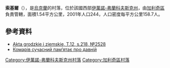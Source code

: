 {{coord|49|5|42|N|24|38|3|E|scale:30000|display=title}}

'''索基爾'''（{{lang-uk|Сокіл}}），是[[烏克蘭|烏克蘭]]的村落，位於該國西部[[伊萬諾-弗蘭科夫斯克州|伊萬諾-弗蘭科夫斯克州]]，由[[加利奇區_(烏克蘭)|加利奇區]]負責管轄，面積1.54平方公里，2001年人口244，人口密度每平方公里158.7人。

==參考資料==
*[http://polona.pl/item/665606/119/ Akta grodzkie i ziemskie, T.12, s.218, №2528]
*[http://galslovo.if.ua/index_old.php?st=5801 Комарів сучасний пам’ятає про давній] {{Wayback|url=http://galslovo.if.ua/index_old.php?st=5801 |date=20180904084633 }}

{{DEFAULTSORT:Сокіл}}
[[Category:伊萬諾-弗蘭科夫斯克州村落|Category:伊萬諾-弗蘭科夫斯克州村落]]
[[Category:加利奇區村落|Category:加利奇區村落]]


{{IvanoFrankivsk-geo-stub}}